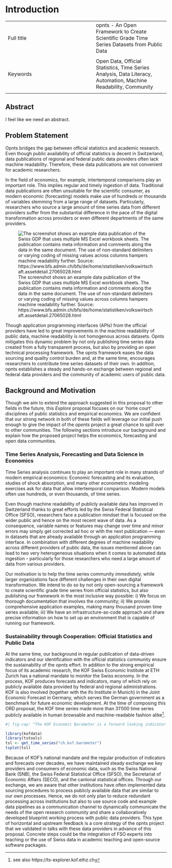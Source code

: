 # Introduction


|  |  |
|:-----|:----|
|   Full title  |  opnts - An Open Framework to Create Scientific Grade Time Series Datasets from Public Data
  |
|  Keywords |  Open Data, Official Statistics, Time Series Analysis, Data Literacy, Automation, Machine Readability, Community
 |


## Abstract

I feel like we need an abstract.


## Problem Statement

Opnts bridges the gap between official statistics and academic research. Even though public availability of official statistics is decent in Switzerland, data publications of regional and federal public data providers often lack machine readability. Therefore, these data publications are not convenient for academic researchers.

In the field of economics, for example, intertemporal comparisons play an important role. This implies regular and timely ingestion of data.
Traditional data publications are often unsuitable for the scientific consumer, as modern economic (forecasting) models make use of hundreds or thousands of variables stemming from a large range of datasets.
Particularly, researchers who source a large amount of time series data from different providers suffer from the substantial difference in the pace of the digital transformation across providers or even different departments of the same providers. 

![The screenshot shows an example data publication of the Swiss GDP that uses multiple MS Excel workbook sheets. The publication contains meta information and comments along the data in the same document. The use of non-standard delimiters or varying coding of missing values across columns hampers machine readability further. Source: https://www.bfs.admin.ch/bfs/de/home/statistiken/volkswirtschaft.assetdetail.27065028.html](gdp_example.png)

 <!-- insert bfs excel (example of a data publication that is hard to ingest by a machine)-->
 
Though application programming interfaces (APIs) from the official providers have led to great improvements in the machine readability of public data, machine readability is not homogenous across datasets. Opnts mitigates this dynamic problem by not only publishing time series data created from a fully transparent process, but also by providing an open technical processing framework. The opnts framework eases the data sourcing and quality control burden and, at the same time, encourages researchers to contribute time series datasets of their own. In addition, opnts establishes a steady and hands-on exchange between regional and federal data providers and the community of academic users of public data.


## Background and Motivation

Though we aim to extend the approach suggested in this proposal to other fields in the future, this *Explore* proposal focuses on our 'home court' disciplines of public statistics and empirical economics.
We are confident that our strong network in both of these fields will leverage our initial push enough to give the impact of the *opents* project a great chance to spill over to other communities. 
The following sections introduce our background and explain how the proposed project helps the economics, forecasting and open data communities. 

### Time Series Analysis, Forecasting and Data Science in Economics

Time Series analysis continues to play an important role in many strands of modern empirical economics: 
Economic forecasting and its evaluation, studies of shock absorption, and many other econometric modeling exercises ask for data that allow intertemporal comparison. 
Modern models often use hundreds, or even thousands, of time series. 

Even though machine readability of publicly available data has improved in Switzerland thanks to great efforts led by the Swiss Federal Statistical Office (SFSO), researchers face a publication mindset that is focused on the wider public and hence on the most recent wave of data. 
As a consequence, variable names or features may change over time and minor errors may simply get corrected ad hoc or with the next publication — even in datasets that are already available through an application programming interface. 
In combination with different degrees of machine readability across different providers of public data, the issues mentioned above can lead to two very heterogeneous situations when it comes to automated data ingestion – particularly for those researchers who need a large amount of data from various providers. 

Our motivation is to help the time series community *immediately,* while larger organizations face different challenges in their own digital transformation.
We intend to do so by not only open-sourcing a framework to create scientific grade time series from official statistics, but also publishing our framework in the most inclusive way possible: 
i) We focus on thorough documentation that involves the community; ii) We provide comprehensive application examples, making many thousand proven time series available; iii) We have an infrastructure-as-code approach and share precise information on how to set up an environment that is capable of running our framework. 


### Sustainability through Cooperation: Official Statistics and Public Data

At the same time, our background in regular publication of data-driven indicators and our identification with the official statistics community ensure the sustainability of the *opnts* effort.
In addition to the strong empirical focus of its academic research, the  KOF Swiss Economic Institute at ETH Zurich has a national mandate to monitor the Swiss economy.
In the process, KOF produces forecasts and indicators, many of which rely on publicly available data provided by federal and regional administrations. KOF is also involved (together with the ifo Institute in Munich) in the Joint Economic Forecast in Germany, which serves the German government as a benchmark for future economic development.
At the time of composing this ORD proposal, the KOF time series made more than 31'000 time series publicly available in human browsable and machine-readable fashion alike^[see also https://ts-explorer.kof.ethz.ch]. 

```r
#| fig-cap: "The KOF Economic Barometer is a forward looking indicator (FLI) for the Swiss economy. It is well received in Switzerland and used as the official FLI for Switzerland by the International Monetary Fund (IMF)."

library(kofdata)
library(tstools)
tsl <- get_time_series("ch.kof.barometer")
tsplot(tsl)


```

Because of KOF's national mandate and the regular production of indicators and forecasts over decades, we have maintained steady exchange we key providers and consumers of economic data, such as the Swiss National Bank (SNB), the Swiss Federal Statistical Office (SFSO), the Secretariat of Economic Affairs (SECO), and the cantonal statistical offices.
Through our exchange, we are aware that other institutions have often implemented data sourcing procedures to process publicly available data that are similar to our own processes. 
Hence, we do not only plan to reduce redundant processing across institutions but also to use source code and example data pipelines as a communication channel to dynamically communicate the needs of the open research community and share a collaboratively developed blueprint working process with public data providers.
This type of horizontal and upstream feedback is a core strategy of the opnts project that we validated in talks with these data providers in advance of this proposal. 
Concrete steps could be the integration of FSO experts into teaching or the use of Swiss data in academic teaching and open-source software packages.

